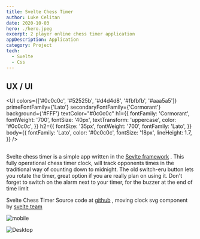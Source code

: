 ```yaml
---
title: Svelte Chess Timer
author: Luke Celitan
date: 2020-10-03
hero: ./hero.jpeg
excerpt: 2 player online chess timer application
appDescription: Application
category: Project
tech:
  - Svelte
  - Css
---
```



## UX / UI

<UI
  colors={['#0c0c0c', '#52525b', '#d4d4d8', '#fbfbfb', '#aaa5a5']}
  primeFontFamily={'Lato'}
  secondaryFontFamily={'Cormorant'}
  background={'#FFF'}
  textColor="#0c0c0c"
  h1={{
    fontFamily: 'Cormorant',
    fontWeight: '700',
    fontSize: '40px',
    textTransform: 'uppercase',
    color: '#0c0c0c',
  }}
  h2={{
    fontSize: '35px',
    fontWeight: '700',
    fontFamily: 'Lato',
  }}
  body={{
    fontFamily: 'Lato',
    color: '#0c0c0c',
    fontSize: '18px',
    lineHeight: 1.7,
  }}
/>

##

Svelte chess timer is a simple app written in the [Sevlte framework](https://svelte.dev/) . This fully operational chess timer clock, will track opponents times in the traditional way of counting down to midnight. The old switch-eru button lets you rotate the timer, great option if you are really plan on using it. Don't forget to switch on the alarm next to your timer, for the buzzer at the end of time limit

Svelte Chess Timer Source code at [github](https://github.com/MassivDash/Svelte-Chess-Timer) , moving clock svg component by [svelte team](https://svelte.dev/examples#clock)

![mobile](./mobile.jpeg)

![Desktop](./desktop.png)
